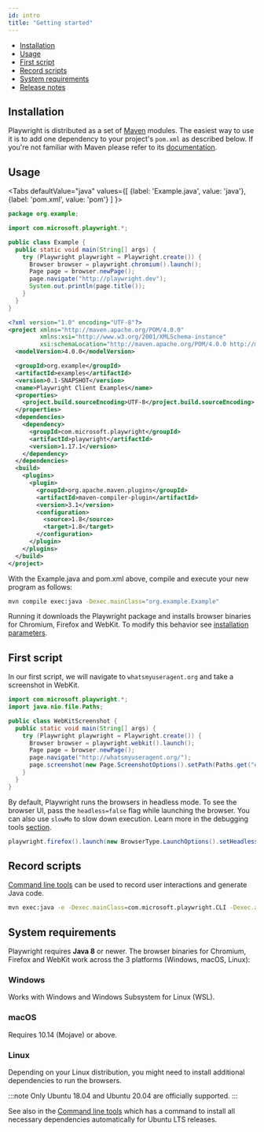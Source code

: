 ```yaml
---
id: intro
title: "Getting started"
---
```


- [Installation](#installation)
- [Usage](#usage)
- [First script](#first-script)
- [Record scripts](#record-scripts)
- [System requirements](#system-requirements)
- [Release notes](./release-notes.mdx)

## Installation

Playwright is distributed as a set of [Maven](https://maven.apache.org/what-is-maven.html) modules. The easiest way to use it is to add one dependency to your project's `pom.xml` as described below. If you're not familiar with Maven please refer to its [documentation](https://maven.apache.org/guides/getting-started/maven-in-five-minutes.html).

## Usage

<Tabs defaultValue="java" values={[ {label: 'Example.java', value: 'java'}, {label: 'pom.xml', value: 'pom'} ] }>

<TabItem value="java">

```java
package org.example;

import com.microsoft.playwright.*;

public class Example {
  public static void main(String[] args) {
    try (Playwright playwright = Playwright.create()) {
      Browser browser = playwright.chromium().launch();
      Page page = browser.newPage();
      page.navigate("http://playwright.dev");
      System.out.println(page.title());
    }
  }
}
```

</TabItem>

<TabItem value="pom">

```xml
<?xml version="1.0" encoding="UTF-8"?>
<project xmlns="http://maven.apache.org/POM/4.0.0"
         xmlns:xsi="http://www.w3.org/2001/XMLSchema-instance"
         xsi:schemaLocation="http://maven.apache.org/POM/4.0.0 http://maven.apache.org/xsd/maven-4.0.0.xsd">
  <modelVersion>4.0.0</modelVersion>

  <groupId>org.example</groupId>
  <artifactId>examples</artifactId>
  <version>0.1-SNAPSHOT</version>
  <name>Playwright Client Examples</name>
  <properties>
    <project.build.sourceEncoding>UTF-8</project.build.sourceEncoding>
  </properties>
  <dependencies>
    <dependency>
      <groupId>com.microsoft.playwright</groupId>
      <artifactId>playwright</artifactId>
      <version>1.17.1</version>
    </dependency>
  </dependencies>
  <build>
    <plugins>
      <plugin>
        <groupId>org.apache.maven.plugins</groupId>
        <artifactId>maven-compiler-plugin</artifactId>
        <version>3.1</version>
        <configuration>
          <source>1.8</source>
          <target>1.8</target>
        </configuration>
      </plugin>
    </plugins>
  </build>
</project>
```

</TabItem>

</Tabs>

With the Example.java and pom.xml above, compile and execute your new program as follows:

```bash
mvn compile exec:java -Dexec.mainClass="org.example.Example"
```

Running it downloads the Playwright package and installs browser binaries for Chromium, Firefox and WebKit. To modify this behavior see [installation parameters](./browsers.mdx#installing-browsers).

## First script

In our first script, we will navigate to `whatsmyuseragent.org` and take a screenshot in WebKit.

```java
import com.microsoft.playwright.*;
import java.nio.file.Paths;

public class WebKitScreenshot {
  public static void main(String[] args) {
    try (Playwright playwright = Playwright.create()) {
      Browser browser = playwright.webkit().launch();
      Page page = browser.newPage();
      page.navigate("http://whatsmyuseragent.org/");
      page.screenshot(new Page.ScreenshotOptions().setPath(Paths.get("example.png")));
    }
  }
}
```

By default, Playwright runs the browsers in headless mode. To see the browser UI, pass the `headless=false` flag while launching the browser. You can also use `slowMo` to slow down execution. Learn more in the debugging tools [section](./debug.mdx).

```java
playwright.firefox().launch(new BrowserType.LaunchOptions().setHeadless(false).setSlowMo(50));
```

## Record scripts

[Command line tools](./cli.mdx) can be used to record user interactions and generate Java code.

```bash
mvn exec:java -e -Dexec.mainClass=com.microsoft.playwright.CLI -Dexec.args="codegen wikipedia.org"
```

## System requirements

Playwright requires **Java 8** or newer. The browser binaries for Chromium, Firefox and WebKit work across the 3 platforms (Windows, macOS, Linux):

### Windows

Works with Windows and Windows Subsystem for Linux (WSL).

### macOS

Requires 10.14 (Mojave) or above.

### Linux

Depending on your Linux distribution, you might need to install additional dependencies to run the browsers.

:::note
Only Ubuntu 18.04 and Ubuntu 20.04 are officially supported.
:::

See also in the [Command line tools](./cli.mdx#install-system-dependencies) which has a command to install all necessary dependencies automatically for Ubuntu LTS releases.

[APIRequest]: ./api/class-apirequest.mdx "APIRequest"
[APIRequestContext]: ./api/class-apirequestcontext.mdx "APIRequestContext"
[APIResponse]: ./api/class-apiresponse.mdx "APIResponse"
[APIResponseAssertions]: ./api/class-playwrightassertions.mdx "APIResponseAssertions"
[Browser]: ./api/class-browser.mdx "Browser"
[BrowserContext]: ./api/class-browsercontext.mdx "BrowserContext"
[BrowserType]: ./api/class-browsertype.mdx "BrowserType"
[ConsoleMessage]: ./api/class-consolemessage.mdx "ConsoleMessage"
[Dialog]: ./api/class-dialog.mdx "Dialog"
[Download]: ./api/class-download.mdx "Download"
[ElementHandle]: ./api/class-elementhandle.mdx "ElementHandle"
[FileChooser]: ./api/class-filechooser.mdx "FileChooser"
[FormData]: ./api/class-formdata.mdx "FormData"
[Frame]: ./api/class-frame.mdx "Frame"
[FrameLocator]: ./api/class-framelocator.mdx "FrameLocator"
[JSHandle]: ./api/class-jshandle.mdx "JSHandle"
[Keyboard]: ./api/class-keyboard.mdx "Keyboard"
[Locator]: ./api/class-locator.mdx "Locator"
[LocatorAssertions]: ./api/class-playwrightassertions.mdx "LocatorAssertions"
[Mouse]: ./api/class-mouse.mdx "Mouse"
[Page]: ./api/class-page.mdx "Page"
[PageAssertions]: ./api/class-playwrightassertions.mdx "PageAssertions"
[Playwright]: ./api/class-playwright.mdx "Playwright"
[PlaywrightAssertions]: ./api/class-playwrightassertions.mdx "PlaywrightAssertions"
[PlaywrightException]: ./api/class-playwrightexception.mdx "PlaywrightException"
[Request]: ./api/class-request.mdx "Request"
[RequestOptions]: ./api/class-requestoptions.mdx "RequestOptions"
[Response]: ./api/class-response.mdx "Response"
[Route]: ./api/class-route.mdx "Route"
[Selectors]: ./api/class-selectors.mdx "Selectors"
[TimeoutError]: ./api/class-timeouterror.mdx "TimeoutError"
[Touchscreen]: ./api/class-touchscreen.mdx "Touchscreen"
[Tracing]: ./api/class-tracing.mdx "Tracing"
[Video]: ./api/class-video.mdx "Video"
[WebSocket]: ./api/class-websocket.mdx "WebSocket"
[WebSocketFrame]: ./api/class-websocketframe.mdx "WebSocketFrame"
[Worker]: ./api/class-worker.mdx "Worker"
[Element]: https://developer.mozilla.org/en-US/docs/Web/API/element "Element"
[EvaluationArgument]: ./evaluating.mdx#evaluation-argument "EvaluationArgument"
[Promise]: https://developer.mozilla.org/en-US/docs/Web/JavaScript/Reference/Global_Objects/Promise "Promise"
[iterator]: https://developer.mozilla.org/en-US/docs/Web/JavaScript/Reference/Iteration_protocols "Iterator"
[origin]: https://developer.mozilla.org/en-US/docs/Glossary/Origin "Origin"
[selector]: https://developer.mozilla.org/en-US/docs/Web/CSS/CSS_Selectors "selector"
[Serializable]: https://developer.mozilla.org/en-US/docs/Web/JavaScript/Reference/Global_Objects/JSON/stringify#Description "Serializable"
[UIEvent.detail]: https://developer.mozilla.org/en-US/docs/Web/API/UIEvent/detail "UIEvent.detail"
[UnixTime]: https://en.wikipedia.org/wiki/Unix_time "Unix Time"
[xpath]: https://developer.mozilla.org/en-US/docs/Web/XPath "xpath"

[boolean]: https://docs.oracle.com/javase/tutorial/java/nutsandbolts/datatypes.html "boolean"
[byte&#91;&#93;]: https://docs.oracle.com/javase/tutorial/java/nutsandbolts/datatypes.html "byte[]"
[Consumer]: https://docs.oracle.com/javase/8/docs/api/java/util/function/Consumer.html "Consumer"
[double]: https://docs.oracle.com/javase/tutorial/java/nutsandbolts/datatypes.html "double"
[InputStream]: https://docs.oracle.com/javase/8/docs/api/java/io/InputStream.html "InputStream"
[int]: https://docs.oracle.com/javase/tutorial/java/nutsandbolts/datatypes.html "int"
[List]: https://docs.oracle.com/javase/8/docs/api/java/util/List.html "List"
[Map]: https://docs.oracle.com/javase/8/docs/api/java/util/Map.html "Map"
[null]: https://docs.oracle.com/javase/specs/jls/se8/html/jls-3.html#jls-3.10.7 "null"
[Object]: https://docs.oracle.com/javase/8/docs/api/java/lang/Object.html "Object"
[Path]: https://docs.oracle.com/javase/8/docs/api/java/nio/file/Path.html "Path"
[Pattern]: https://docs.oracle.com/javase/8/docs/api/java/util/regex/Pattern.html "Pattern"
[Predicate]: https://docs.oracle.com/javase/8/docs/api/java/util/function/Predicate.html "Predicate"
[void]: https://docs.oracle.com/javase/tutorial/java/javaOO/methods.html "void"
[Runnable]: https://docs.oracle.com/javase/8/docs/api/java/lang/Runnable.html "Runnable"
[RuntimeException]: https://docs.oracle.com/javase/8/docs/api/java/lang/RuntimeException.html "RuntimeException"
[String]: https://docs.oracle.com/javase/8/docs/api/java/lang/String.html "String"

[all available image tags]: https://mcr.microsoft.com/v2/playwright/java/tags/list "all available image tags"
[Docker Hub]: https://hub.docker.com/_/microsoft-playwright-java "Docker Hub"
[Dockerfile.focal]: https://github.com/microsoft/playwright-java/blob/master/Dockerfile.focal "Dockerfile.focal"
